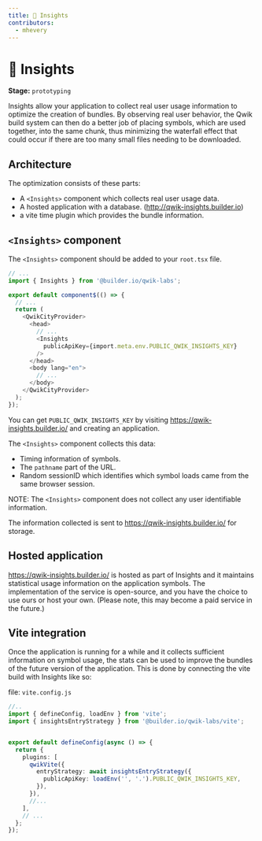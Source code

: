 ```yaml
---
title: 🧪 Insights
contributors:
  - mhevery
---
```


# 🧪 Insights 
**Stage:** `prototyping`

Insights allow your application to collect real user usage information to optimize the creation of bundles. By observing real user behavior, the Qwik build system can then do a better job of placing symbols, which are used together, into the same chunk, thus minimizing the waterfall effect that could occur if there are too many small files needing to be downloaded.

## Architecture

The optimization consists of these parts:
- A `<Insights>` component which collects real user usage data.
- A hosted application with a database. (http://qwik-insights.builder.io)
- a vite time plugin which provides the bundle information.

## `<Insights>` component

The `<Insights>` component should be added to your `root.tsx` file.

```typescript
// ...
import { Insights } from '@builder.io/qwik-labs';

export default component$(() => {
  // ...
  return (
    <QwikCityProvider>
      <head>
        // ...
        <Insights
          publicApiKey={import.meta.env.PUBLIC_QWIK_INSIGHTS_KEY}
        />
      </head>
      <body lang="en">
        // ...
      </body>
    </QwikCityProvider>
  );
});
```

You can get `PUBLIC_QWIK_INSIGHTS_KEY` by visiting https://qwik-insights.builder.io/ and creating an application.

The `<Insights>` component collects this data:
- Timing information of symbols.
- The `pathname` part of the URL.
- Random sessionID which identifies which symbol loads came from the same browser session.

NOTE: The `<Insights>` component does not collect any user identifiable information.

The information collected is sent to https://qwik-insights.builder.io/ for storage. 

## Hosted application

 https://qwik-insights.builder.io/ is hosted as part of Insights and it maintains statistical usage information on the application symbols. The implementation of the service is open-source, and you have the choice to use ours or host your own. (Please note, this may become a paid service in the future.)

## Vite integration

Once the application is running for a while and it collects sufficient information on symbol usage, the stats can be used to improve the bundles of the future version of the application. This is done by connecting the vite build with Insights like so:

file: `vite.config.js`
```typescript
//..
import { defineConfig, loadEnv } from 'vite';
import { insightsEntryStrategy } from '@builder.io/qwik-labs/vite';


export default defineConfig(async () => {
  return {
    plugins: [
      qwikVite({
        entryStrategy: await insightsEntryStrategy({
          publicApiKey: loadEnv('', '.').PUBLIC_QWIK_INSIGHTS_KEY,
        }),
      }), 
      //...
    ],
    // ...
  };
});
```